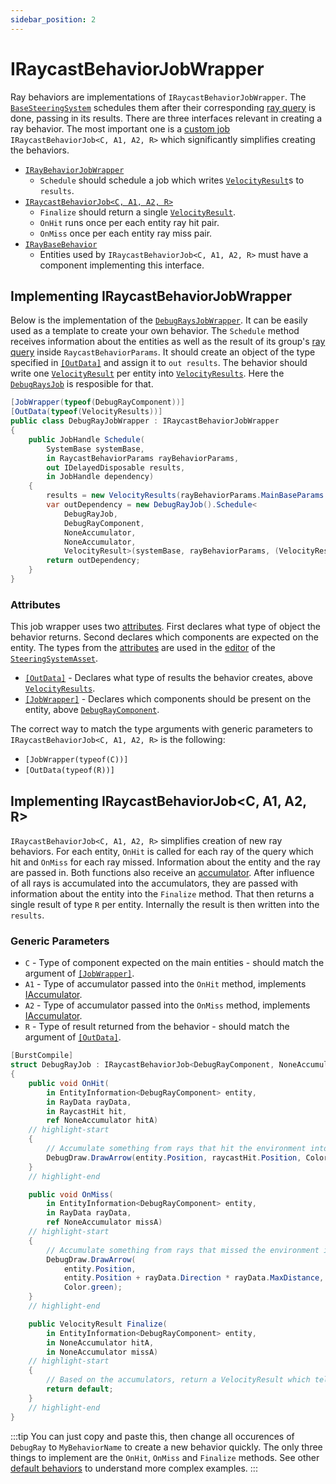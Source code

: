 ```yaml
---
sidebar_position: 2
---
```



# IRaycastBehaviorJobWrapper

Ray behaviors are implementations of `IRaycastBehaviorJobWrapper`. The [`BaseSteeringSystem`](/docs/documentation-core/base-system/BaseSteeringSystem) schedules them after their corresponding [ray query](/docs/documentation-core/queries/ray_queries/overview) is done, passing in its results. There are three interfaces relevant in creating a ray behavior. The most important one is a [custom job](https://docs.unity3d.com/Packages/com.unity.jobs@0.0/manual/custom_job_types.html) `IRaycastBehaviorJob<C, A1, A2, R>` which significantly simplifies creating the behaviors. 

- [`IRayBehaviorJobWrapper`](/docs/documentation-core/behaviors/ray-behaviors/ray-behaviors#implementing-iraycastbehaviorjobwrapper) 
    - `Schedule` should schedule a job which writes [`VelocityResult`](/docs/documentation-defaults/behaviors/VelocityResult)s to `results`.
- [`IRaycastBehaviorJob<C, A1, A2, R>`](/docs/documentation-core/behaviors/ray-behaviors/ray-behaviors#implementing-iraycastbehaviorjobc-a1-a2-r) 
    - `Finalize` should return a single [`VelocityResult`](/docs/documentation-defaults/behaviors/VelocityResult).
    - `OnHit` runs once per each entity ray hit pair.
    - `OnMiss` once per each entity ray miss pair.
- [`IRayBaseBehavior`](/docs/documentation-core/components/IRayBaseBehavior) 
    - Entities used by `IRaycastBehaviorJob<C, A1, A2, R>` must have a component implementing this interface.

## Implementing IRaycastBehaviorJobWrapper

Below is the implementation of the [`DebugRaysJobWrapper`](/docs/documentation-defaults/behaviors/ray-behaviors/debug-rays). It can be easily used as a template to create your own behavior. The `Schedule` method receives information about the entities as well as the result of its group's [ray query](/docs/documentation-core/queries/ray_queries/overview) inside `RaycastBehaviorParams`. It should create an object of the type specified in [`[OutData]`](/docs/documentation-core/attributes#outdataattribute) and assign it to `out results`. The behavior should write one [`VelocityResult`](/docs/documentation-defaults/behaviors/VelocityResult) per entity into [`VelocityResults`](/docs/documentation-defaults/behaviors/VelocityResult). Here the [`DebugRaysJob`](/docs/documentation-defaults/behaviors/ray-behaviors/debug-rays) is resposible for that.

```csharp title="DebugRayJobWrapper.cs"
[JobWrapper(typeof(DebugRayComponent))]
[OutData(typeof(VelocityResults))] 
public class DebugRayJobWrapper : IRaycastBehaviorJobWrapper
{
    public JobHandle Schedule(
        SystemBase systemBase,
        in RaycastBehaviorParams rayBehaviorParams,
        out IDelayedDisposable results,
        in JobHandle dependency)
    {
        results = new VelocityResults(rayBehaviorParams.MainBaseParams.EntityCount);
        var outDependency = new DebugRayJob().Schedule<
            DebugRayJob, 
            DebugRayComponent, 
            NoneAccumulator, 
            NoneAccumulator, 
            VelocityResult>(systemBase, rayBehaviorParams, (VelocityResults)results, 1, dependency);
        return outDependency;
    }
}
```

### Attributes

This job wrapper uses two [attributes](/docs/documentation-core/attributes). First declares what type of object the behavior returns. Second declares which components are expected on the entity. The types from the [attributes](/docs/documentation-core/attributes) are used in the [editor](/docs/documentation-core/editor) of the [`SteeringSystemAsset`](/docs/documentation-core/base-system/SteeringSystemAsset). 

- [`[OutData]`](/docs/documentation-core/attributes#outdataattribute) - Declares what type of results the behavior creates, above [`VelocityResults`](/docs/documentation-defaults/behaviors/VelocityResult).
- [`[JobWrapper]`](/docs/documentation-core/attributes#jobwrapperattribute) - Declares which components should be present on the entity, above [`DebugRayComponent`](/docs/documentation-defaults/behaviors/ray-behaviors/debug-rays#debugrayscomponent).

The correct way to match the type arguments with generic parameters to `IRaycastBehaviorJob<C, A1, A2, R>` is the following:

- `[JobWrapper(typeof(C))]`
- `[OutData(typeof(R))]`

## Implementing IRaycastBehaviorJob\<C, A1, A2, R\>

`IRaycastBehaviorJob<C, A1, A2, R>` simplifies creation of new ray behaviors. For each entity, `OnHit` is called for each ray of the query which hit and `OnMiss` for each ray missed. Information about the entity and the ray are passed in. Both functions also receive an [accumulator](/docs/documentation-core/behaviors/accumulators). After influence of all rays is accumulated into the accumulators, they are passed with information about the entity into the `Finalize` method. That then returns a single result of type `R` per entity. Internally the result is then written into the `results`. 

### Generic Parameters

- `C` - Type of component expected on the main entities - should match the argument of [`[JobWrapper]`](/docs/documentation-core/attributes#jobwrapperattribute).
- `A1` - Type of accumulator passed into the `OnHit` method, implements [IAccumulator](/docs/documentation-core/behaviors/accumulators).
- `A2` - Type of accumulator passed into the `OnMiss` method, implements [IAccumulator](/docs/documentation-core/behaviors/accumulators).
- `R` - Type of result returned from the behavior - should match the argument of [`[OutData]`](/docs/documentation-core/attributes#outdataattribute).

```csharp title="DebugRayJobWrapper.cs"
[BurstCompile]
struct DebugRayJob : IRaycastBehaviorJob<DebugRayComponent, NoneAccumulator, NoneAccumulator, VelocityResult>
{
    public void OnHit(
        in EntityInformation<DebugRayComponent> entity,
        in RayData rayData,
        in RaycastHit hit,
        ref NoneAccumulator hitA)
    // highlight-start
    {
        // Accumulate something from rays that hit the environment into accumulator
        DebugDraw.DrawArrow(entity.Position, raycastHit.Position, Color.red);
    }
    // highlight-end

    public void OnMiss(
        in EntityInformation<DebugRayComponent> entity, 
        in RayData rayData, 
        ref NoneAccumulator missA)
    // highlight-start
    {
        // Accumulate something from rays that missed the environment into accumulator
        DebugDraw.DrawArrow(
            entity.Position,
            entity.Position + rayData.Direction * rayData.MaxDistance, 
            Color.green);
    }
    // highlight-end

    public VelocityResult Finalize(
        in EntityInformation<DebugRayComponent> entity,
        in NoneAccumulator hitA,
        in NoneAccumulator missA)
    // highlight-start
    {
        // Based on the accumulators, return a VelocityResult which tells which way to go
        return default;
    }
    // highlight-end
}
```

:::tip
You can just copy and paste this, then change all occurences of `DebugRay` to `MyBehaviorName` to create a new behavior quickly. The only three things to implement are the `OnHit`, `OnMiss` and `Finalize` methods. See other [default behaviors](/docs/category/ray-behaviors-1) to understand more complex examples.
:::
